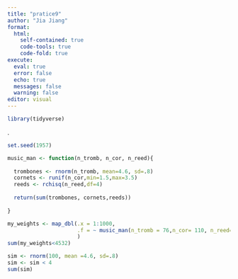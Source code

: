 ```yaml
---
title: "pratice9"
author: "Jia Jiang"
format: 
  html:
    self-contained: true
    code-tools: true
    code-fold: true
execute: 
  eval: true
  error: false
  echo: true
  messages: false
  warning: false
editor: visual
---
```


```r
library(tidyverse)
```

.

```r
set.seed(1957)

music_man <- function(n_tromb, n_cor, n_reed){
  
  trombones <- rnorm(n_tromb, mean=4.6, sd=.8)
  cornets <- runif(n_cor,min=1.5,max=3.5)
  reeds <- rchisq(n_reed,df=4)
  
  return(sum(trombones, cornets,reeds))
  
}

my_weights <- map_dbl(.x = 1:1000, 
                      .f = ~ music_man(n_tromb = 76,n_cor= 110, n_reed=542+318+175)
                      ) 
sum(my_weights<4532)
```

```r
sim <- rnorm(100, mean =4.6, sd=.8)
sim <- sim < 4
sum(sim)
```
